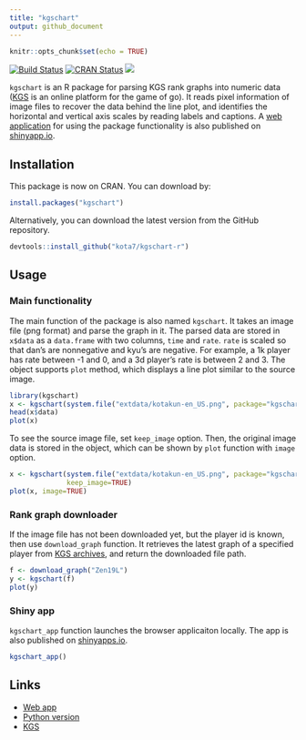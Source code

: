 ```yaml
---
title: "kgschart"
output: github_document
---
```


```r
knitr::opts_chunk$set(echo = TRUE)
```

[![Build Status](https://travis-ci.org/kota7/kgschart-r.svg?branch=master)](https://travis-ci.org/kota7/kgschart-r)
[![CRAN Status](http://www.r-pkg.org/badges/version/kgschart)](http://www.r-pkg.org/badges/version/kgschart)
[![](http://cranlogs.r-pkg.org/badges/kgschart)](http://cran.rstudio.com/web/packages/kgschart/index.html)



`kgschart` is an R package for parsing KGS rank graphs into numeric data ([KGS](http://gokgs.com/) is an online platform for the game of go).
It reads pixel information of image files to recover the data behind the line plot, and identifies the horizontal and vertical axis scales by reading labels and captions.
A [web application](https://kota.shinyapps.io/kgschart-app/) for using the package functionality is also published on [shinyapp.io](shinyapp.io). 

## Installation

This package is now on CRAN.  You can download by:

```R
install.packages("kgschart")
```

Alternatively, you can download the latest version from the GitHub repository. 

```R
devtools::install_github("kota7/kgschart-r")
```


## Usage

### Main functionality

The main function of the package is also named `kgschart`.  It takes an image file  (png format) and parse the graph in it.
The parsed data are stored in `x$data` as a `data.frame` with two columns, `time` and `rate`.  `rate` is scaled so that dan's are nonnegative and kyu's are negative. For example, a 1k player has rate between -1 and 0, and a 3d player's rate is between 2 and 3.
The object supports `plot` method, which displays a line plot similar to the source image.

```r
library(kgschart)
x <- kgschart(system.file("extdata/kotakun-en_US.png", package="kgschart"))
head(x$data)
plot(x)
```


To see the source image file, set `keep_image` option.  Then, the original image data is stored in the object, which can be shown by `plot` function with `image` option. 
```r
x <- kgschart(system.file("extdata/kotakun-en_US.png", package="kgschart"),
              keep_image=TRUE)
plot(x, image=TRUE)
```


### Rank graph downloader

If the image file has not been downloaded yet, but the player id is known, then use `download_graph` function.  It retrieves the latest graph of a specified player from 
[KGS archives](http://www.gokgs.com/archives.jsp), and return the downloaded file path.

```r
f <- download_graph("Zen19L")
y <- kgschart(f)
plot(y)
```


### Shiny app

`kgschart_app` function launches the browser applicaiton locally.  The app is also published on [shinyapps.io](https://kota.shinyapps.io/kgschart-app/).

```r
kgschart_app()
```




## Links

- [Web app](https://kota.shinyapps.io/kgschart-app/)
- [Python version](https://github.com/kota7/kgschart)
- [KGS](http://www.gokgs.com/)
